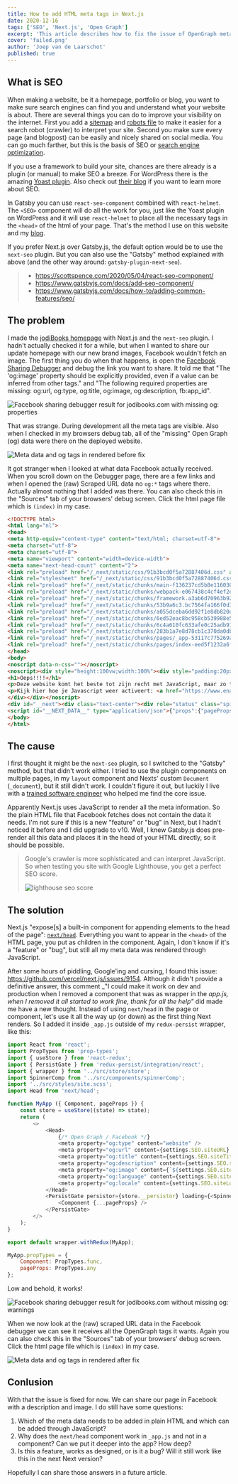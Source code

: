 ```yaml
---
title: How to add HTML meta tags in Next.js
date: 2020-12-16
tags: ['SEO', 'Next.js', 'Open Graph']
excerpt: 'This article describes how to fix the issue of OpenGraph meta data missing in the Facebook scraper when using the Next.js framework.'
cover: 'failed.png'
author: 'Joep van de Laarschot'
published: true
---
```


## What is SEO

When making a website, be it a homepage, portfolio or blog, you want to make sure search engines can find you and understand what your website is about. There are several things you can do to improve your visibility on the internet. First you add a [sitemap](https://en.wikipedia.org/wiki/Sitemaps) and [robots file](https://en.wikipedia.org/wiki/Robots_exclusion_standard) to make it easier for a search robot (crawler) to interpret your site. Second you make sure every page (and blogpost) can be easily and nicely shared on social media. You can go much farther, but this is the basis of SEO or [search engine optimization](https://en.wikipedia.org/wiki/Search_engine_optimization).

If you use a framework to build your site, chances are there already is a plugin (or manual) to make SEO a breeze. For WordPress there is the amazing [Yoast plugin](https://wordpress.org/plugins/wordpress-seo/). Also check out [their blog](https://yoast.com/seo-blog/) if you want to learn more about SEO.

In Gatsby you can use `react-seo-component` combined with `react-helmet`. The `<SEO>` component will do all the work for you, just like the Yoast plugin on WordPress and it will use `react-helmet` to place all the necessary tags in the `<head>` of the html of your page. That's the method I use on this website and my [blog](https://blog.joeplaa.com).

If you prefer Next.js over Gatsby.js, the default option would be to use the `next-seo` plugin. But you can also use the "Gatsby" method explained with above (and the other way around: `gatsby-plugin-next-seo`).

> - <https://scottspence.com/2020/05/04/react-seo-component/>
> - <https://www.gatsbyjs.com/docs/add-seo-component/>
> - <https://www.gatsbyjs.com/docs/how-to/adding-common-features/seo/>

## The problem

I made the [jodiBooks homepage](https://jodibooks.com) with Next.js and the `next-seo` plugin. I hadn't actually checked it for a while, but when I wanted to share our update homepage with our new brand images, Facebook wouldn't fetch an image. The first thing you do when that happens, is open the [Facebook Sharing Debugger](https://developers.facebook.com/tools/debug) and debug the link you want to share. It told me that "The 'og:image' property should be explicitly provided, even if a value can be inferred from other tags." and "The following required properties are missing: og:url, og:type, og:title, og:image, og:description, fb:app_id".

![Facebook sharing debugger result for jodibooks.com with missing og: properties](failed.png)

That was strange. During development all the meta tags are visible. Also when I checked in my browsers debug tab, all of the "missing" Open Graph (og) data were there on the deployed website.

![Meta data and og tags in <head> rendered before fix](metadata-rendered-before.png)

It got stranger when I looked at what data Facebook actually received. When you scroll down on the Debugger page, there are a few links and when I opened the (raw) Scraped URL data no `og:*` tags where there. Actually almost nothing that I added was there. You can also check this in the "Sources" tab of your browsers' debug screen. Click the html page file which is `(index)` in my case.

```html
<!DOCTYPE html>
<html lang="nl">
<head>
<meta http-equiv="content-type" content="text/html; charset=utf-8">
<meta charset="utf-8">
<meta charset="utf-8">
<meta name="viewport" content="width=device-width">
<meta name="next-head-count" content="2">
<link rel="preload" href="/_next/static/css/91b3bcd0f5a72887406d.css" as="style">
<link rel="stylesheet" href="/_next/static/css/91b3bcd0f5a72887406d.css" data-n-g="">
<link rel="preload" href="/_next/static/chunks/main-f136237cd5b8e1160309.js" as="script">
<link rel="preload" href="/_next/static/chunks/webpack-e067438c4cf4ef2ef178.js" as="script">
<link rel="preload" href="/_next/static/chunks/framework.a3ab6d70963b928e4674.js" as="script">
<link rel="preload" href="/_next/static/chunks/53b9a6c3.bc7564fa166f0d34b14f.js" as="script">
<link rel="preload" href="/_next/static/chunks/a055dceba6dd92f1e8db820d053953d2aa73d170.63a414e8d63f6574af5b.js" as="script">
<link rel="preload" href="/_next/static/chunks/6ed52eac8bc958cb539988e59e65407ea0a6437c.788571202d4b0788822e.js" as="script">
<link rel="preload" href="/_next/static/chunks/6c4a610fc633afe0c25adb91daf4da1258d255ef.99a665712989ebf55548.js" as="script">
<link rel="preload" href="/_next/static/chunks/283b1a7e8d78cb1c370da0dbd1a33d77726cc8f3.714d7eecb4e7800d462f.js" as="script">
<link rel="preload" href="/_next/static/chunks/pages/_app-53117c775269a9953ab9.js" as="script">
<link rel="preload" href="/_next/static/chunks/pages/index-eed5f1232a6f1d994b66.js" as="script">
</head>
<body>
<noscript data-n-css=""></noscript>
<noscript><div style="height:100vw;width:100%"><div style="padding:20px;position:absolute;left:50%;top:50%;transform:translate(-50%, -50%)">
<h1>Oeps!!!!</h1>
<p>Deze website komt het beste tot zijn recht met JavaScript, maar zo te zien heb je JavaScript gedeactiveerd in je browser.</p>
<p>Kijk hier hoe je Javascript weer activeert: <a href="https://www.enable-javascript.com/nl/">Hoe activeer ik Javascript in mijn web browser?</a></p>
</div></div></noscript>
<div id="__next"><div class="text-center"><div role="status" class="spinner-border text-dark"><span class="sr-only">Loading...</span></div></div></div>
<script id="__NEXT_DATA__" type="application/json">{"props":{"pageProps":{}},"page":"/","query":{},"buildId":"aZ83JaFeGRK8Q2aaJPdmd","nextExport":true,"autoExport":true,"isFallback":false}</script><script nomodule="" src="/_next/static/chunks/polyfills-e69cc13a7e89296a69e4.js"></script><script src="/_next/static/chunks/main-f136237cd5b8e1160309.js" async=""></script><script src="/_next/static/chunks/webpack-e067438c4cf4ef2ef178.js" async=""></script><script src="/_next/static/chunks/framework.a3ab6d70963b928e4674.js" async=""></script><script src="/_next/static/chunks/53b9a6c3.bc7564fa166f0d34b14f.js" async=""></script><script src="/_next/static/chunks/a055dceba6dd92f1e8db820d053953d2aa73d170.63a414e8d63f6574af5b.js" async=""></script><script src="/_next/static/chunks/6ed52eac8bc958cb539988e59e65407ea0a6437c.788571202d4b0788822e.js" async=""></script><script src="/_next/static/chunks/6c4a610fc633afe0c25adb91daf4da1258d255ef.99a665712989ebf55548.js" async=""></script><script src="/_next/static/chunks/283b1a7e8d78cb1c370da0dbd1a33d77726cc8f3.714d7eecb4e7800d462f.js" async=""></script><script src="/_next/static/chunks/pages/_app-53117c775269a9953ab9.js" async=""></script><script src="/_next/static/chunks/pages/index-eed5f1232a6f1d994b66.js" async=""></script><script src="/_next/static/aZ83JaFeGRK8Q2aaJPdmd/_buildManifest.js" async=""></script><script src="/_next/static/aZ83JaFeGRK8Q2aaJPdmd/_ssgManifest.js" async=""></script>
</body>
</html>
```

## The cause

I first thought it might be the `next-seo` plugin, so I switched to the "Gatsby" method, but that didn't work either. I tried to use the plugin components on multiple pages, in my `layout` component and Nexts' custom `Document` (`_document`), but it still didn't work. I couldn't figure it out, but luckily I live with a [trained software engineer](https://telodelic.com) who helped me find the core issue.

Apparently Next.js uses JavaScript to render all the meta information. So the plain HTML file that Facebook fetches does not contain the data it needs. I'm not sure if this is a new "feature" or "bug" in Next, but I hadn't noticed it before and I did upgrade to v10. Well, I knew Gatsby.js does pre-render all this data and places it in the head of your HTML directly, so it should be possible.

> Google's crawler is more sophisticated and can interpret JavaScript. So when testing you site with Google Lighthouse, you get a perfect SEO score.
> 
> ![lighthouse seo score](lighthouse-seo.png)

## The solution

Next.js "expose\[s\] a built-in component for appending elements to the head of the page": [`next/head`](https://nextjs.org/docs/api-reference/). Everything you want to appear in the `<head>` of the HTML page, you put as children in the component. Again, I don't know if it's a "feature" or "bug", but still all my meta data was rendered through JavaScript.

After some hours of piddling, Google'ing and cursing, I found this issue: <https://github.com/vercel/next.js/issues/9154>. Although it didn't provide a definitive answer, this comment _"I could make it work on dev and production when I removed a component that was as wrapper in the _app.js, when I removed it all started to work fine, thank for all the help"_ did made me have a new thought. Instead of using `next/head` in the page or component, let's use it all the way up (or down) as the first thing Next renders. So I added it inside `_app.js` outside of my `redux-persist` wrapper, like this:

```javascript
import React from 'react';
import PropTypes from 'prop-types';
import { useStore } from 'react-redux';
import { PersistGate } from 'redux-persist/integration/react';
import { wrapper } from '../src/store/store';
import SpinnerComp from '../src/components/spinnerComp';
import '../src/styles/site.scss';
import Head from 'next/head';

function MyApp ({ Component, pageProps }) {
    const store = useStore((state) => state);
    return (
        <>
            <Head>
                {/* Open Graph / Facebook */}
                <meta property="og:type" content="website" />
                <meta property="og:url" content={settings.SEO.siteURL} />
                <meta property="og:title" content={settings.SEO.siteTitle} />
                <meta property="og:description" content={settings.SEO.siteDescription} />
                <meta property="og:image" content={`${settings.SEO.siteURL}${settings.SEO.siteImage}`} />
                <meta property="og:language" content={settings.SEO.siteLanguange} />
                <meta property="og:locale" content={settings.SEO.siteLocale} />
            </Head>
            <PersistGate persistor={store.__persistor} loading={<SpinnerComp />}>
                <Component {...pageProps} />
            </PersistGate>
        </>
    );
}

export default wrapper.withRedux(MyApp);

MyApp.propTypes = {
    Component: PropTypes.func,
    pageProps: PropTypes.any
};
```

Low and behold, it works!

![Facebook sharing debugger result for jodibooks.com without missing og: warnings](success.png)

When we now look at the (raw) scraped URL data in the Facebook debugger we can see it receives all the OpenGraph tags it wants. Again you can also check this in the "Sources" tab of your browsers' debug screen. Click the html page file which is `(index)` in my case.

![Meta data and og tags in <head> rendered after fix](metadata-rendered-after.png)

## Conlusion

With that the issue is fixed for now. We can share our page in Facebook with a description and image. I do still have some questions:

1. Which of the meta data needs to be added in plain HTML and which can be added through JavaScript?
2. Why does the `next/head` component work in `_app.js` and not in a component? Can we put it deeper into the app? How deep?
3. Is this a feature, works as designed, or is it a bug? Will it still work like this in the next Next version?

Hopefully I can share those answers in a future article.
